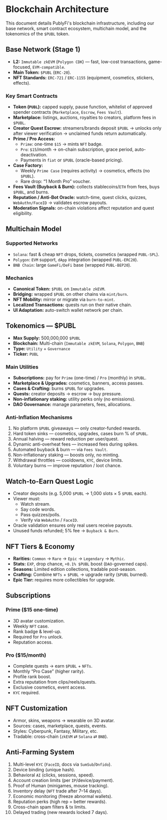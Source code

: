 # Blockchain Architecture

This document details PublyFi's blockchain infrastructure, including our base network, smart contract ecosystem, multichain model, and the tokenomics of the `$PUBL` token.

## Base Network (Stage 1)
*   **L2:** `Immutable zkEVM` (`Polygon CDK`) — fast, low-cost transactions, game-focused, `EVM-compatible`.
*   **Main Token:** `$PUBL` (`ERC-20`).
*   **NFT Standards:** `ERC-721` / `ERC-1155` (equipment, cosmetics, stickers, effects).

### Key Smart Contracts
*   **Token (`PUBL`):** capped supply, pause function, whitelist of approved spender contracts (`Marketplace`, `Escrow`, `Fees Vault`).
*   **Marketplace:** listings, auctions, royalties to creators, platform fees in `$PUBL`.
*   **Creator Quest Escrow:** streamers/brands deposit `$PUBL` → unlocks only after viewer verification → unclaimed funds return automatically.
*   **Prime / Pro Access:**
    *   `Prime`: one-time `$15` → mints `NFT` badge.
    *   `Pro`: `$15`/month → on-chain subscription, grace period, auto-deactivation.
    *   Payments in `fiat` or `$PUBL` (oracle-based pricing).
*   **Case Factory:**
    *   Weekly `Prime Case` (requires activity) → cosmetics, effects (no `$PUBL`).
    *   Rare drop: “1 Month Pro” voucher.
*   **Fees Vault (Buyback & Burn):** collects stablecoins/`ETH` from fees, buys `$PUBL`, and burns.
*   **Reputation / Anti-Bot Oracle:** watch-time, quest clicks, quizzes, `WebAuthn/FaceID` → validates escrow payouts.
*   **Moderation Signals:** on-chain violations affect reputation and quest eligibility.

## Multichain Model

### Supported Networks
*   `Solana`: fast & cheap `NFT` drops, tickets, cosmetics (wrapped `PUBL-SPL`).
*   `Polygon`: `EVM` support, `dApp` integration (wrapped `PUBL-ERC20`).
*   `BNB Chain`: large `GameFi/DeFi` base (wrapped `PUBL-BEP20`).

### Mechanics
*   **Canonical Token:** `$PUBL` on `Immutable zkEVM`.
*   **Bridging:** wrapped `$PUBL` on other chains via `mint/burn`.
*   **NFT Mobility:** mirror or migrate via `burn-to-mint`.
*   **Localized Transactions:** quests run on their native chain.
*   **UI Adaptation:** auto-switch wallet network per chain.

## Tokenomics — $PUBL
*   **Max Supply:** 500,000,000 `$PUBL`
*   **Blockchain:** Multi-chain (`Immutable zkEVM`, `Solana`, `Polygon`, `BNB`)
*   **Type:** `Utility` + `Governance`
*   **Ticker:** `PUBL`

### Main Utilities
*   **Subscriptions:** pay for `Prime` (one-time) / `Pro` (monthly) in `$PUBL`.
*   **Marketplace & Upgrades:** cosmetics, banners, access passes.
*   **Cases & Crafting:** burns `$PUBL` for upgrades.
*   **Quests:** creator deposits → escrow → buy pressure.
*   **Non-inflationary staking:** utility perks only (no emissions).
*   **DAO Governance:** manage parameters, fees, allocations.

### Anti-Inflation Mechanisms
1.  No platform `$PUBL` giveaways — only creator-funded rewards.
2.  Hard token sinks — cosmetics, upgrades, cases burn % of `$PUBL`.
3.  Annual halving — reward reduction per user/quest.
4.  Dynamic anti-overheat fees — increased fees during spikes.
5.  Automated buyback & burn — via `Fees Vault`.
6.  Non-inflationary staking — boosts only, no minting.
7.  Withdrawal throttles — cooldowns, `KYC`, device limits.
8.  Voluntary burns — improve reputation / loot chance.

## Watch-to-Earn Quest Logic
*   Creator deposits (e.g. 5,000 `$PUBL` → 1,000 slots × 5 `$PUBL` each).
*   Viewer must:
    *   Watch stream.
    *   Say code words.
    *   Pass quizzes/polls.
    *   Verify via `WebAuthn` / `FaceID`.
*   Oracle validation ensures only real users receive payouts.
*   Unused funds refunded; 5% fee → `Buyback & Burn`.

## NFT Tiers & Economy
*   **Rarities:** `Common` → `Rare` → `Epic` → `Legendary` → `Mythic`.
*   **Stats:** `EXP`, drop chance, `+0.1% $PUBL` boost (`DAO`-governed caps).
*   **Seasons:** Limited edition collections, tradable post-season.
*   **Crafting:** Combine `NFTs` + `$PUBL` → upgrade rarity (`$PUBL` burned).
*   **Epic Tier:** requires more collectibles for upgrade.

## Subscriptions

### Prime ($15 one-time)
*   3D avatar customization.
*   Weekly `NFT` case.
*   Rank badge & level-up.
*   Required for `Pro` unlock.
*   Reputation access.

### Pro ($15/month)
*   Complete quests → earn `$PUBL` + `NFTs`.
*   Monthly “Pro Case” (higher rarity).
*   Profile rank boost.
*   Extra reputation from clips/reels/quests.
*   Exclusive cosmetics, event access.
*   `KYC` required.

## NFT Customization
*   Armor, skins, weapons → wearable on 3D avatar.
*   Sources: cases, marketplace, quests, events.
*   Styles: Cyberpunk, Fantasy, Military, etc.
*   Tradable: cross-chain (`zkEVM` ⇄ `Solana` ⇄ `BNB`).

## Anti-Farming System
1.  Multi-level `KYC` (`FaceID`, docs via `SumSub`/`Onfido`).
2.  Device binding (unique hash).
3.  Behavioral `AI` (clicks, sessions, speed).
4.  Account creation limits (per `IP`/device/payment).
5.  Proof of Human (minigames, mouse tracking).
6.  Inventory delay (`NFT` trade after 7–14 days).
7.  Economic monitoring (freeze abnormal wallets).
8.  Reputation perks (high rep = better rewards).
9.  Cross-chain spam filters & tx limits.
10. Delayed trading (new rewards locked 7 days).